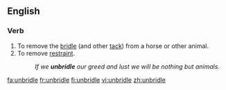 ==English==

===Verb===
{{en-verb|unbridles|unbridling|unbridled|unbridled}}

#To remove the [[bridle]] (and other [[tack]]) from a horse or other animal.
#To remove [[restraint]].
#:''If we '''unbridle''' our greed and lust we will be nothing but animals.''

[[fa:unbridle]]
[[fr:unbridle]]
[[fi:unbridle]]
[[vi:unbridle]]
[[zh:unbridle]]